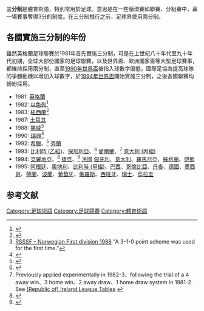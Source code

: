 '''三分制'''是體育術語，特別常用於足球。意思是在一些循環賽如聯賽、分組賽中，贏一場賽事奪得3分的制度。在三分制推行之前，足球界使用兩分制。

==各國實施三分制的年份==
雖然英格蘭足球聯賽於1981年首先實施三分制，可是在上世紀八十年代至九十年代初期，全球大部份國家的足球聯賽，以及世界盃、歐洲國家盃等大型足球賽事，都維持採用兩分制，直至[[1990年世界盃|1990年世界盃]]被指入球數字偏低，國際足協為提高球隊的爭勝動機以增加入球數字，於[[1994年世界盃|1994年世界盃]]開始實施三分制，之後各國聯賽均紛紛採用。
* 1981: [[英超|英格蘭]]
* 1982: [[以色列足球超級聯賽|以色列]]<ref>{{cite web |url=http://www.rsssf.com/tablesi/israhist.html |title=Israel - List of Final Tables |publisher=Rsssf.com |date= |accessdate=2009-04-01 |archive-date=2016-03-05 |archive-url=https://web.archive.org/web/20160305202711/http://rsssf.com/tablesi/israhist.html |dead-url=no }}</ref>
*1983: [[新西兰足球锦标赛|紐西蘭]]<ref>{{cite web |url=http://www.rsssf.com/tablesn/nzhist.html |title=New Zealand - Final Tables National Soccer League |publisher=Rsssf.com |date=2000-09-19 |accessdate=2009-04-01 |archive-date=2016-03-03 |archive-url=https://web.archive.org/web/20160303212555/http://www.rsssf.com/tablesn/nzhist.html |dead-url=no }}</ref>
* 1987: [[土超|土耳其]]
* 1988: [[挪超|挪威]]<ref name="no88">[http://www.rsssf.no/1988/First.html RSSSF - Norwegian First division 1988] {{Wayback|url=http://www.rsssf.no/1988/First.html |date=20160308174314 }} "A 3-1-0 point scheme was used for the first time."</ref>
* 1990: [[瑞超|瑞典]]<ref>{{cite web |title=1990–1996 |url=http://www.ifkgoteborg.se/Om-IFK-Goteborg/Historik/2001-03/ |work=ifkgoteborg.se |publisher=IFK Göteborg |accessdate=12 February 2012 |language=sv |deadurl=yes |archiveurl=https://web.archive.org/web/20120519132113/http://www.ifkgoteborg.se/Om-IFK-Goteborg/Historik/2001-03/ |archivedate=2012年5月19日 }}</ref>
* 1992: [[希超|希臘]]、<ref name="GRE">{{cite web |url=http://www.rsssf.com/tablesg/grkhist.html |title=Greece - Final Tables 1959-1999 |publisher=Rsssf.com |date=2003-08-07 |accessdate=2009-04-01 |archive-date=2015-10-26 |archive-url=https://web.archive.org/web/20151026001416/http://www.rsssf.com/tablesg/grkhist.html |dead-url=no }}</ref> [[芬超|芬蘭]]
* 1993: [[比利時足球乙級聯賽|比利時 (乙組)]]、[[保加利亞足球甲級聯賽|保加利亞]]、<ref name="BUL">{{cite web |url=http://www.rsssf.com/tablesb/bulghist.html |title=Bulgaria Championship History 1924-1997 |publisher=Rsssf.com |date= |accessdate=2009-04-01 |archive-date=2012-04-16 |archive-url=https://www.webcitation.org/66xqMWveD?url=http://www.rsssf.com/tablesb/bulghist.html |dead-url=no }}</ref> [[愛爾蘭足球甲級聯賽|愛爾蘭]]、<ref name="ROI">Previously applied experimentally in 1982-3、following the trial of a 4 away win、3 home win、2 away draw、1 home draw system in 1981-2. See [http://www.rsssf.com/tablesi/ierhist.html (Republic of) Ireland League Tables] {{Wayback|url=http://www.rsssf.com/tablesi/ierhist.html |date=20080221000146 }}</ref> [[意丙|意大利 (丙組)]]
* 1994: [[克甲|克羅地亞]]、<ref name="HNL">{{cite web |url=http://prva-hnl.hr/2-rezultati%20i%20tablice.php?sid=15 |title=Croatia - Prva HNL |publisher=Prva-hnl.hr |date= |accessdate=2009-04-01 |deadurl=yes |archiveurl=https://web.archive.org/web/20070928223346/http://prva-hnl.hr/2-rezultati%20i%20tablice.php?sid=15 |archivedate=2007-09-28 }}</ref> [[捷甲|捷克]]、<ref name="Gambrinusliga">{{cite news|url=http://www.praguepost.com/archivescontent/15686-a-recap-red-cards-tv-woes-goodbye-dukla.html|title=A Recap: Red Cards、TV Woes、Goodbye Dukla|work=Prague Post|date=3 August 1994|accessdate=29 May 2013|archive-date=2017-04-04|archive-url=https://web.archive.org/web/20170404055127/http://www.praguepost.com/archivescontent/15686-a-recap-red-cards-tv-woes-goodbye-dukla.html|dead-url=no}}</ref> [[法甲|法國]] [[匈牙利足球甲級聯賽|匈牙利]]、[[意甲|意大利]]、[[羅馬尼亞足球甲級聯賽|羅馬尼亞]]、[[蘇超|蘇格蘭]]、[[伊朗足球超級聯賽|伊朗]]
* 1995: [[阿甲|阿根廷]]、[[奧地利足球甲級聯賽|奧地利]]、[[比甲|比利時 (甲組)]]、[[巴甲|巴西]]、[[哥超|哥倫比亞]]、[[丹超|丹麥]]、[[德甲|德國]]、[[墨西哥足球超級聯賽|墨西哥]]、[[荷甲|荷蘭]]、[[波蘭足球甲級聯賽|波蘭]]、[[葡超|葡萄牙]]、[[俄超|俄羅斯]]、[[西甲|西班牙]]、[[瑞士超|瑞士]]、[[烏拉圭足球甲級聯賽|烏拉圭]]

==参考文献==
{{reflist}}

[[Category:足球術語|Category:足球術語]]
[[Category:足球競賽|Category:足球競賽]]
[[Category:體育術語|Category:體育術語]]